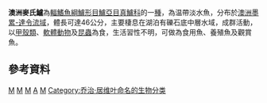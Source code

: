 {{Speciesbox 
| taxon = Macquaria australasica
| authority = [[Cuvier|Cuvier]], 1830
| status = DD
| status_system = IUCN3.1
| synonyms = *''Dules viverrinus'', Krefft, 1868
*''Murrayia guntheri'', Castelnau, 1872
*''Riverina fluviatilis'', Castelnau, 1872
|}}

'''澳洲麥氏鱸'''為[[輻鰭魚綱|輻鰭魚綱]][[鱸形目|鱸形目]][[鱸亞目|鱸亞目]][[真鱸科|真鱸科]]的一[[種|種]]，為温帶淡水魚，分布於[[澳洲|澳洲]][[墨累-達令流域|墨累-達令流域]]，體長可達46公分，主要棲息在湖泊有礫石底中層水域，成群活動，以[[甲殼類|甲殼類]]、[[軟體動物|軟體動物]]及[[昆蟲|昆蟲]]為食，生活習性不明，可做為食用魚、養殖魚及觀賞魚。

==參考資料==
{{reflist}}
{{Taxonbar}}

[[Category:IUCN红色名录数据缺乏物种|M]]
[[Category:食用魚|M]]
[[Category:觀賞魚|M]]
[[Category:麥氏鱸屬|A]]
[[Category:1830年描述的鱼类|M]]
[[Category:乔治·居维叶命名的生物分类|Category:乔治·居维叶命名的生物分类]]